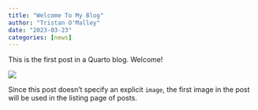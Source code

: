 ```yaml
---
title: "Welcome To My Blog"
author: "Tristan O'Malley"
date: "2023-03-23"
categories: [news]
---
```


This is the first post in a Quarto blog. Welcome!

![](thumbnail.jpg)

Since this post doesn't specify an explicit `image`, the first image in the post will be used in the listing page of posts.
